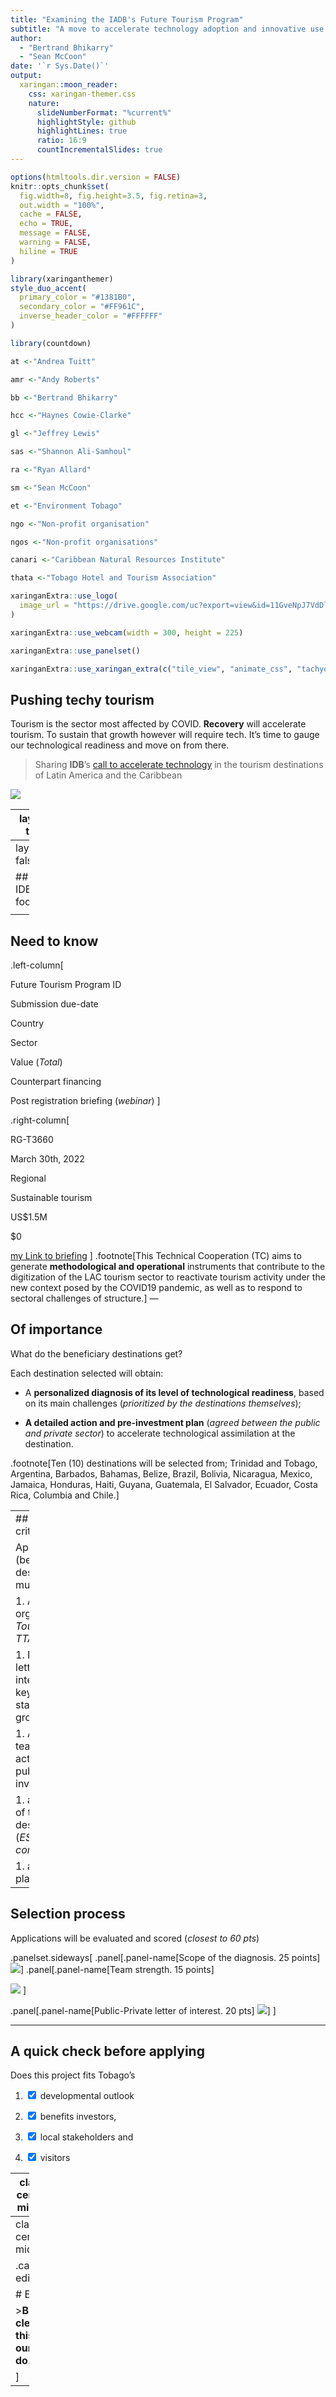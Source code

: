 ```yaml
---
title: "Examining the IADB's Future Tourism Program"
subtitle: "A move to accelerate technology adoption and innovative use in Latin and Central tAmerica and the Caribbean"  
author: 
  - "Bertrand Bhikarry"
  - "Sean McCoon"
date: '`r Sys.Date()`'
output:
  xaringan::moon_reader:
    css: xaringan-themer.css
    nature:
      slideNumberFormat: "%current%"
      highlightStyle: github
      highlightLines: true
      ratio: 16:9
      countIncrementalSlides: true
---
```


```r
options(htmltools.dir.version = FALSE)
knitr::opts_chunk$set(
  fig.width=8, fig.height=3.5, fig.retina=3,
  out.width = "100%",
  cache = FALSE,
  echo = TRUE,
  message = FALSE, 
  warning = FALSE,
  hiline = TRUE
)
```

```r
library(xaringanthemer)
style_duo_accent(
  primary_color = "#1381B0",
  secondary_color = "#FF961C",
  inverse_header_color = "#FFFFFF"
)
```



```r
library(countdown) 
```

```r
at <-"Andrea Tuitt"  
```
```r
amr <-"Andy Roberts"
```

```r
bb <-"Bertrand Bhikarry"
```
```r
hcc <-"Haynes Cowie-Clarke"
```

```r
gl <-"Jeffrey Lewis"
```

```r
sas <-"Shannon Ali-Samhoul"
```

```r
ra <-"Ryan Allard" 
```

```r
sm <-"Sean McCoon"
```
```r
et <-"Environment Tobago"
```
```r
ngo <-"Non-profit organisation"
```
```r
ngos <-"Non-profit organisations"
```

```r
canari <-"Caribbean Natural Resources Institute"
```

```r
thata <-"Tobago Hotel and Tourism Association"
```


```r
xaringanExtra::use_logo(
  image_url = "https://drive.google.com/uc?export=view&id=11GveNpJ7VdDl4t1pUGszDuM10P-KCMaB"
)
```


```r
xaringanExtra::use_webcam(width = 300, height = 225)
```
```r
xaringanExtra::use_panelset()
```

```r
xaringanExtra::use_xaringan_extra(c("tile_view", "animate_css", "tachyons"))
```
## Pushing techy tourism

Tourism is the sector most affected by COVID. **Recovery** will accelerate tourism. To sustain that growth however will require tech. It's time to gauge our technological readiness and move on from there.  

>Sharing **IDB**'s  [call to accelerate technology](https://convocatorias.iadb.org/en/integracion-turistica/future-tourism-program-diagnoses-level-technological-readiness-tourism) in the tourism destinations of Latin America and the Caribbean

![](IDB-FTP_files/figure-html/ftp.png)

---
layout: true

## Framing

>"Towards the resolution of resilience, competitiveness, and socio-environmental sustainability challenges in LAC tourist destinations. As well as to stimulate coordination of the regional tourism ecosystem".

In other words. **A rising tide lifts all ships**

---
layout: false

## The IDB footprint

<center><img src="IDB-FTP_files/figure-html/pppcountries.png" alt="Borrower countries" height="500px" /></center>

---

## Need to know

.left-column[ 

Future Tourism Program ID

Submission due-date

Country

Sector

Value (*Total*)

Counterpart financing

Post registration briefing (*webinar*)
]


.right-column[

RG-T3660

March 30th, 2022


Regional  

Sustainable tourism  

US$1.5M

$0

[my Link to briefing](https://www.google.com/url?q=https://iadb-org.zoom.us/w/92586696123?tk%3DwRDKF3AmrlWlNGVhVWiFyXj1RoSgeU1nWPomUfU-dYI.DQMAAAAVjpjduxY0RFQxVHlnOFIwYUItQ3dzSG0xaktBAAAAAAAAAAAAAAAAAAAAAAAAAAAAAA%26uuid%3DWN_vjtcQvGCSKid4qCQkyCdtQ&sa=D&source=calendar&ust=1644518439020737&usg=AOvVaw0SiBcXCN-QAvnSVBkn1mxs)
]
<!--- briefing link best obtained by registering--->
.footnote[This Technical Cooperation (TC) aims to generate **methodological and operational** instruments that contribute to the digitization of the LAC tourism sector to reactivate tourism activity under the new context posed by the COVID19 pandemic, as well as to respond to sectoral challenges of structure.]
---

## Of importance

What do the beneficiary destinations get?

Each destination selected will obtain:

- A **personalized diagnosis of its level of technological readiness**, based on its main challenges (*prioritized by the destinations themselves*); 

- **A detailed action and pre-investment plan** (*agreed between the public and private sector*) to accelerate technological assimilation at the destination. 

.footnote[Ten (10) destinations will be selected from; Trinidad and Tobago, Argentina, Barbados, Bahamas, Belize, Brazil, Bolivia, Nicaragua, Mexico, Jamaica, Honduras, Haiti, Guyana, Guatemala, El Salvador, Ecuador, Costa Rica, Columbia and Chile.]

---
## Selection criteria

Applicant (beneficiary destinations) must have;

1. A tourism org (*like Tourism Div, TTAL, THATA*)

1. Duly signed letters of interest from key stakeholder groups

1. A dedicated team with active private-public sector involvement.

1. a diagnosis of the destination (*ESG considerations*)

1. a tourism plan *in force*

---

## Selection process

Applications will be evaluated and scored (*closest to 60 pts*)

.panelset.sideways[
.panel[.panel-name[Scope of the diagnosis. 25 points]
![](IDB-FTP_files/figure-html/25pts.png)
]
.panel[.panel-name[Team strength. 15 points]

  ![](IDB-FTP_files/figure-html/15pts.png)
]

.panel[.panel-name[Public-Private letter of interest. 20 pts]
![](IDB-FTP_files/figure-html/20pts.png)
]
]



---


## A quick check before applying

Does this project fits Tobago's


1. <input type="checkbox" checked> developmental outlook</input>

1. <input type= "checkbox" checked> benefits investors</input>,

1. <input type= "checkbox" checked> local stakeholders</input> and 

1. <input type= "checkbox" checked> visitors</input>

---
class: center, middle

## Up for discussion

<dl>
<dt>An application has to be made by March 30</dt>
  <dd><strong>Who</strong>?</dd>
  
</dl>
---
class: center, middle

.can-edit[

# END 

>**But clearly, this is ours to do...!**

]

---
